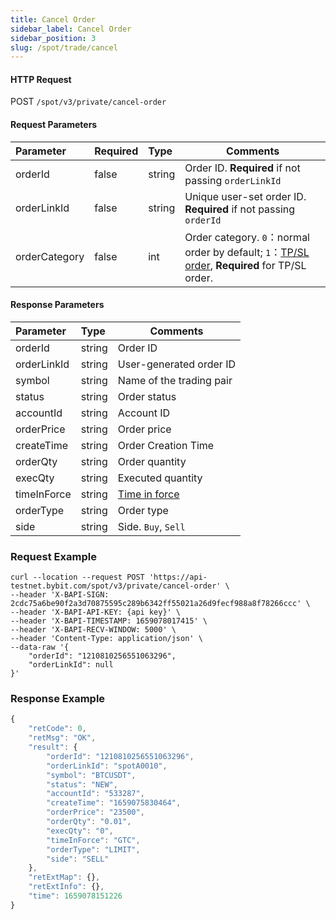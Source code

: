 ```yaml
---
title: Cancel Order
sidebar_label: Cancel Order
sidebar_position: 3
slug: /spot/trade/cancel
---
```




#### HTTP Request
POST <code>/spot/v3/private/cancel-order</code>

#### Request Parameters
| Parameter | Required | Type | Comments|
|:----- |:-------|:-----|------ |
| orderId | false | string | Order ID. <b>Required</b> if not passing <code>orderLinkId</code> |
| orderLinkId | false | string | Unique user-set order ID. <b>Required</b> if not passing <code>orderId</code> |
| orderCategory | false | int | Order category. <code>0</code>：normal order by default; <code>1</code>：<a href="https://www.bybit.com/en-US/help-center/bybitHC_Article?language=us_EN&id=000001736">TP/SL order</a>, <b>Required</b> for TP/SL order.    |

#### Response Parameters
| Parameter | Type | Comments|
|:----- |:-----|----- |
| orderId               | string          | Order ID             |
| orderLinkId           | string          | User-generated order ID         |
| symbol                | string          | Name of the trading pair              |
| status                | string          | Order status              |
| accountId             | string          | Account ID           |
| orderPrice            | string          | Order price              |
| createTime            | string          | Order Creation Time        |
| orderQty              | string          | Order quantity              |
| execQty               | string          | Executed quantity            |
| timeInForce           | string          | <a href="https://www.bybit.com/en-US/help-center/bybitHC_Article?language=en_US&id=000001044">Time in force</a> |
| orderType             | string          | Order type           |
| side                  | string          | Side. <code>Buy</code>, <code>Sell</code>     |

### Request Example

<Tabs>
<TabItem value="console" label="Console">

```http
curl --location --request POST 'https://api-testnet.bybit.com/spot/v3/private/cancel-order' \
--header 'X-BAPI-SIGN: 2cdc75a6be90f2a3d70875595c289b6342ff55021a26d9fecf988a8f78266ccc' \
--header 'X-BAPI-API-KEY: {api key}' \
--header 'X-BAPI-TIMESTAMP: 1659078017415' \
--header 'X-BAPI-RECV-WINDOW: 5000' \
--header 'Content-Type: application/json' \
--data-raw '{
    "orderId": "1210810256551063296",
    "orderLinkId": null
}'
```

</TabItem>
</Tabs>

### Response Example

```javascript
{
    "retCode": 0,
    "retMsg": "OK",
    "result": {
        "orderId": "1210810256551063296",
        "orderLinkId": "spotA0010",
        "symbol": "BTCUSDT",
        "status": "NEW",
        "accountId": "533287",
        "createTime": "1659075830464",
        "orderPrice": "23500",
        "orderQty": "0.01",
        "execQty": "0",
        "timeInForce": "GTC",
        "orderType": "LIMIT",
        "side": "SELL"
    },
    "retExtMap": {},
    "retExtInfo": {},
    "time": 1659078151226
}
```
